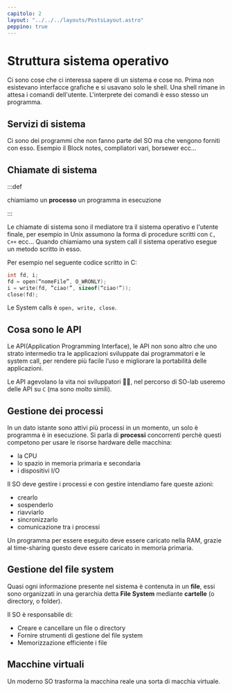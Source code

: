 ```yaml
---
capitolo: 2
layout: "../../../layouts/PostsLayout.astro"
peppino: true
---
```


# Struttura sistema operativo

Ci sono cose che ci interessa sapere di un sistema e cose no. Prima non esistevano interfacce grafiche e si usavano solo le shell. Una shell rimane in attesa i comandi dell'utente. L'interprete dei comandi è esso stesso un programma.

## Servizi di sistema

Ci sono dei programmi che non fanno parte del SO ma che vengono forniti con esso. Esempio il Block notes, compliatori vari, borsewer ecc...

## Chiamate di sistema

:::def

chiamiamo un **processo** un programma in esecuzione

:::

Le chiamate di sistema sono il mediatore tra il sistema operativo e l'utente finale, per esempio in Unix assumono la forma di procedure scritti con `C, C++` ecc...
Quando chiamiamo una system call il sistema operativo esegue un metodo scritto in esso.

Per esempio nel seguente codice scritto in C:

```c showLineNumbers
int fd, i;
fd = open(“nomeFile”, O_WRONLY);
i = write(fd, ”ciao!”, sizeof(“ciao!”));
close(fd);
```

Le System calls è `open, write, close`.

## Cosa sono le API

Le API(Application Programming Interface), le API non sono altro che uno strato intermedio tra le
applicazioni sviluppate dai programmatori e le system call,
per rendere più facile l’uso e migliorare la portabilità delle
applicazioni.

Le API agevolano la vita noi sviluppatori 🧑‍💻, nel percorso di SO-lab useremo delle API su `C` (ma sono _molto_ simili).

## Gestione dei processi

In un dato istante sono attivi più processi in un momento, un solo è programma è in esecuzione. Si parla di **processi** concorrenti perchè questi competono per usare le risorse hardware delle macchina:

- la CPU
- lo spazio in memoria primaria e secondaria
- i dispositivi I/O

Il SO deve gestire i processi e con gestire intendiamo fare queste azioni:

- crearlo
- sospenderlo
- riavviarlo
- sincronizzarlo
- comunicazione tra i processi

Un programma per essere eseguito deve essere caricato nella RAM, grazie al time-sharing questo deve essere caricato in memoria primaria.

## Gestione del file system

Quasi ogni informazione presente nel sistema è contenuta in un **file**, essi sono organizzati in una gerarchia detta **File System** mediante **cartelle** (o directory, o folder).

Il SO è responsabile di:

- Creare e cancellare un file o directory
- Fornire strumenti di gestione del file system
- Memorizzazione efficiente i file

## Macchine virtuali

Un moderno SO trasforma la macchina reale una sorta di macchia virtuale.
